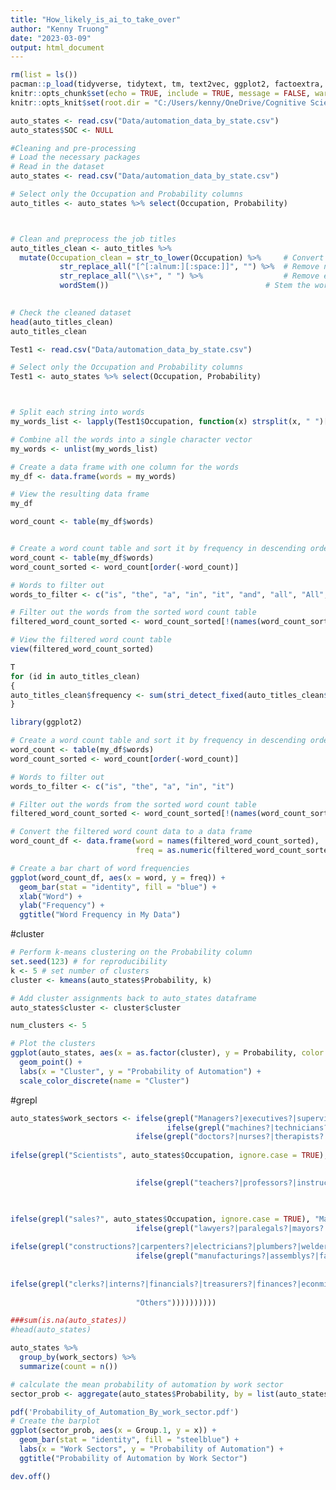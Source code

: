 ---
title: "How_likely_is_ai_to_take_over"
author: "Kenny Truong"
date: "2023-03-09"
output: html_document
---

```{r setup, include=FALSE}
rm(list = ls())
pacman::p_load(tidyverse, tidytext, tm, text2vec, ggplot2, factoextra, dplyr, textstem, SnowballC)
knitr::opts_chunk$set(echo = TRUE, include = TRUE, message = FALSE, warning = FALSE)
knitr::opts_knit$set(root.dir = "C:/Users/kenny/OneDrive/Cognitive Science_22/2.sem/Applied Cognitive Science/How_likely_is_ai_to_take_over/Data")
```

```{r}
auto_states <- read.csv("Data/automation_data_by_state.csv")
auto_states$SOC <- NULL
```

```{r}
#Cleaning and pre-processing
# Load the necessary packages
# Read in the dataset
auto_states <- read.csv("Data/automation_data_by_state.csv")

# Select only the Occupation and Probability columns
auto_titles <- auto_states %>% select(Occupation, Probability)



# Clean and preprocess the job titles
auto_titles_clean <- auto_titles %>% 
  mutate(Occupation_clean = str_to_lower(Occupation) %>%     # Convert to lowercase
           str_replace_all("[^[:alnum:][:space:]]", "") %>%  # Remove non-alphanumeric characters except spaces
           str_replace_all("\\s+", " ") %>%                  # Remove excess white spaces
           wordStem())                                   # Stem the words
  

# Check the cleaned dataset
head(auto_titles_clean)
auto_titles_clean
```

```{r}
Test1 <- read.csv("Data/automation_data_by_state.csv")

# Select only the Occupation and Probability columns
Test1 <- auto_states %>% select(Occupation, Probability)



# Split each string into words
my_words_list <- lapply(Test1$Occupation, function(x) strsplit(x, " ")[[1]])

# Combine all the words into a single character vector
my_words <- unlist(my_words_list)

# Create a data frame with one column for the words
my_df <- data.frame(words = my_words)

# View the resulting data frame
my_df

word_count <- table(my_df$words)


# Create a word count table and sort it by frequency in descending order
word_count <- table(my_df$words)
word_count_sorted <- word_count[order(-word_count)]

# Words to filter out
words_to_filter <- c("is", "the", "a", "in", "it", "and", "all", "All", "of")

# Filter out the words from the sorted word count table
filtered_word_count_sorted <- word_count_sorted[!(names(word_count_sorted) %in% words_to_filter)]

# View the filtered word count table
view(filtered_word_count_sorted)


```



```{r}
T
for (id in auto_titles_clean) 
{
auto_titles_clean$frequency <- sum(stri_detect_fixed(auto_titles_clean$text, auto_titles_clean$Occupation))
}
```
```{r}
library(ggplot2)

# Create a word count table and sort it by frequency in descending order
word_count <- table(my_df$words)
word_count_sorted <- word_count[order(-word_count)]

# Words to filter out
words_to_filter <- c("is", "the", "a", "in", "it")

# Filter out the words from the sorted word count table
filtered_word_count_sorted <- word_count_sorted[!(names(word_count_sorted) %in% words_to_filter)]

# Convert the filtered word count data to a data frame
word_count_df <- data.frame(word = names(filtered_word_count_sorted),
                            freq = as.numeric(filtered_word_count_sorted))

# Create a bar chart of word frequencies
ggplot(word_count_df, aes(x = word, y = freq)) +
  geom_bar(stat = "identity", fill = "blue") +
  xlab("Word") +
  ylab("Frequency") +
  ggtitle("Word Frequency in My Data")

```

#cluster
```{r}
# Perform k-means clustering on the Probability column
set.seed(123) # for reproducibility
k <- 5 # set number of clusters
cluster <- kmeans(auto_states$Probability, k)

# Add cluster assignments back to auto_states dataframe
auto_states$cluster <- cluster$cluster

num_clusters <- 5

# Plot the clusters
ggplot(auto_states, aes(x = as.factor(cluster), y = Probability, color = as.factor(cluster))) +
  geom_point() +
  labs(x = "Cluster", y = "Probability of Automation") +
  scale_color_discrete(name = "Cluster")

```




#grepl
```{r}
auto_states$work_sectors <- ifelse(grepl("Managers?|executives?|supervisors?|directors?|administrators?|assistants?|coordinators?|auditors?|chiefs?|presidents?", auto_states$Occupation, ignore.case = TRUE), "Management",
                                   ifelse(grepl("machines?|technicians?|operators?|equipments?|computers?", auto_states$Occupation, ignore.case = TRUE), "Technology",
                            ifelse(grepl("doctors?|nurses?|therapists?|pharmacists?|physicians?|surgeons?|dentists?|veterinarians?|clinicals?|healths?|orthondists?|medicals?", auto_states$Occupation, ignore.case = TRUE), "Healthcare",
                                   
ifelse(grepl("Scientists", auto_states$Occupation, ignore.case = TRUE), "Research",
              

                            ifelse(grepl("teachers?|professors?|instructors?|counselors?|librarians?|educationals?|journalists?|researchers?|principals?|tutors?", auto_states$Occupation, ignore.case = TRUE), "Education",
                                   


ifelse(grepl("sales?", auto_states$Occupation, ignore.case = TRUE), "Marketing",
                            ifelse(grepl("lawyers?|paralegals?|mayors?|councilpersons?|attorneys?|corporates?", auto_states$Occupation, ignore.case = TRUE), "Legal",
                                   
ifelse(grepl("constructions?|carpenters?|electricians?|plumbers?|welders?", auto_states$Occupation, ignore.case = TRUE), "Construction",
                            ifelse(grepl("manufacturings?|assemblys?|fabrications?|productions?|printings?|operators?|inspectors?|engineernigs?|mechanics?|", auto_states$Occupation, ignore.case = TRUE), "Manufacturing",
                                   
       
ifelse(grepl("clerks?|interns?|financials?|treasurers?|finances?|econmists?|budgets?|advisors?", auto_states$Occupation, ignore.case = TRUE), "Finances",
       
                            "Others"))))))))))

###sum(is.na(auto_states))
#head(auto_states)
```

```{r}
auto_states %>%
  group_by(work_sectors) %>%
  summarize(count = n())
```

```{r}

# calculate the mean probability of automation by work sector
sector_prob <- aggregate(auto_states$Probability, by = list(auto_states$work_sectors), FUN = mean)

pdf('Probability_of_Automation_By_work_sector.pdf')
# Create the barplot
ggplot(sector_prob, aes(x = Group.1, y = x)) + 
  geom_bar(stat = "identity", fill = "steelblue") +
  labs(x = "Work Sectors", y = "Probability of Automation") +
  ggtitle("Probability of Automation by Work Sector")

dev.off()
```






